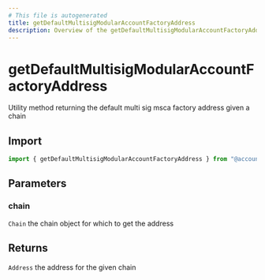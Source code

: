 ```yaml
---
# This file is autogenerated
title: getDefaultMultisigModularAccountFactoryAddress
description: Overview of the getDefaultMultisigModularAccountFactoryAddress method
---
```


# getDefaultMultisigModularAccountFactoryAddress

Utility method returning the default multi sig msca factory address given a chain

## Import

```ts
import { getDefaultMultisigModularAccountFactoryAddress } from "@account-kit/smart-contracts";
```

## Parameters

### chain

`Chain`
the chain object for which to get the address

## Returns

`Address`
the address for the given chain
